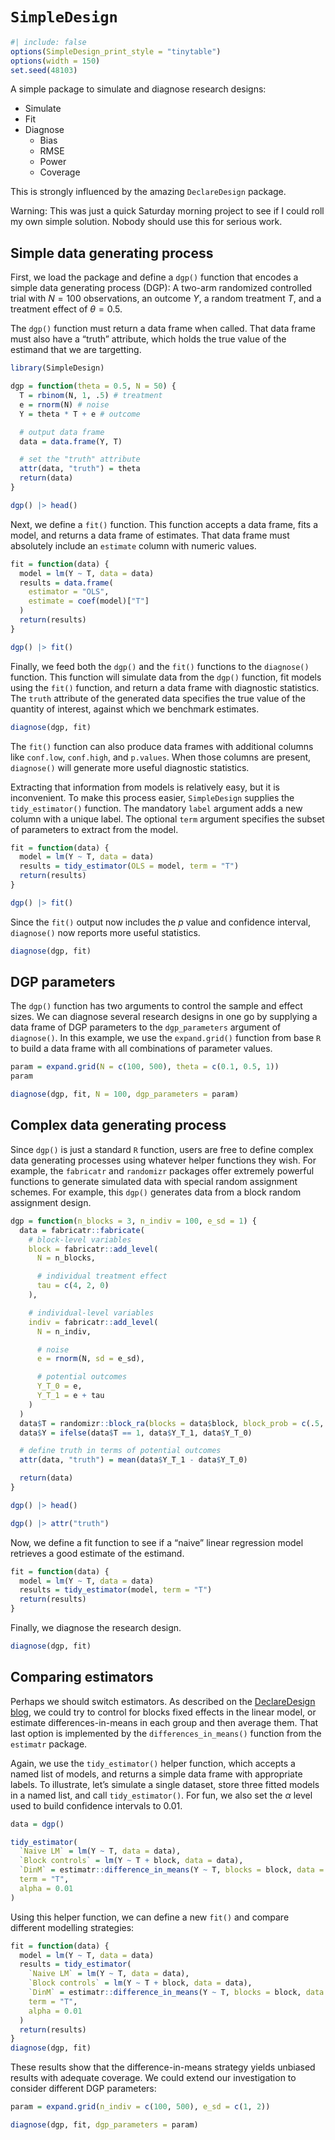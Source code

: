 # `SimpleDesign`

```r
#| include: false
options(SimpleDesign_print_style = "tinytable")
options(width = 150)
set.seed(48103)
```

A simple package to simulate and diagnose research designs:

* Simulate
* Fit
* Diagnose
  - Bias
  - RMSE
  - Power
  - Coverage

This is strongly influenced by the amazing `DeclareDesign` package.

Warning: This was just a quick Saturday morning project to see if I could roll my own simple solution. Nobody should use this for serious work.

## Simple data generating process

First, we load the package and define a `dgp()` function that encodes a simple data generating process (DGP): A two-arm randomized controlled trial with $N=100$ observations, an outcome $Y$, a random treatment $T$, and a treatment effect of $\theta=0.5$. 

The `dgp()` function must return a data frame when called. That data frame must also have a "truth" attribute, which holds the true value of the estimand that we are targetting.

```r
library(SimpleDesign)

dgp = function(theta = 0.5, N = 50) {
  T = rbinom(N, 1, .5) # treatment
  e = rnorm(N) # noise
  Y = theta * T + e # outcome

  # output data frame
  data = data.frame(Y, T)

  # set the "truth" attribute
  attr(data, "truth") = theta
  return(data)
}

dgp() |> head()
```

Next, we define a `fit()` function. This function accepts a data frame, fits a model, and returns a data frame of estimates. That data frame must absolutely include an `estimate` column with numeric values. 

```r
fit = function(data) {
  model = lm(Y ~ T, data = data)
  results = data.frame(
    estimator = "OLS",
    estimate = coef(model)["T"]
  )
  return(results)
}

dgp() |> fit()
```

Finally, we feed both the `dgp()` and the `fit()` functions to the `diagnose()` function. This function will simulate data from the `dgp()` function, fit models using the `fit()` function, and return a data frame with diagnostic statistics. The `truth` attribute of the generated data specifies the true value of the quantity of interest, against which we benchmark estimates.


```r
diagnose(dgp, fit)
```

The `fit()` function can also produce data frames with additional columns like `conf.low`, `conf.high`, and `p.values`. When those columns are present, `diagnose()` will generate more useful diagnostic statistics.

Extracting that information from models is relatively easy, but it is inconvenient. To make this process easier, `SimpleDesign` supplies the `tidy_estimator()` function. The mandatory `label` argument adds a new column with a unique label. The optional `term` argument specifies the subset of parameters to extract from the model.

```r
fit = function(data) {
  model = lm(Y ~ T, data = data)
  results = tidy_estimator(OLS = model, term = "T")
  return(results)
}

dgp() |> fit()
```

Since the `fit()` output now includes the $p$ value and confidence interval, `diagnose()` now reports more useful statistics.

```r
diagnose(dgp, fit)
```

## DGP parameters

The `dgp()` function has two arguments to control the sample and effect sizes. We can diagnose several research designs in one go by supplying a data frame of DGP parameters to the `dgp_parameters` argument of `diagnose()`. In this example, we use the `expand.grid()` function from base `R` to build a data frame with all combinations of parameter values.

```r
param = expand.grid(N = c(100, 500), theta = c(0.1, 0.5, 1))
param

diagnose(dgp, fit, N = 100, dgp_parameters = param)
```

## Complex data generating process

Since `dgp()` is just a standard `R` function, users are free to define complex data generating processes using whatever helper functions they wish. For example, the `fabricatr` and `randomizr` packages offer extremely powerful functions to generate simulated data with special random assignment schemes. For example, this `dgp()` generates data from a block random assignment design.



```r
dgp = function(n_blocks = 3, n_indiv = 100, e_sd = 1) {
  data = fabricatr::fabricate(
    # block-level variables
    block = fabricatr::add_level(
      N = n_blocks,

      # individual treatment effect
      tau = c(4, 2, 0)
    ),

    # individual-level variables
    indiv = fabricatr::add_level(
      N = n_indiv,

      # noise
      e = rnorm(N, sd = e_sd),

      # potential outcomes
      Y_T_0 = e,
      Y_T_1 = e + tau
    )
  )
  data$T = randomizr::block_ra(blocks = data$block, block_prob = c(.5, .7, .9))
  data$Y = ifelse(data$T == 1, data$Y_T_1, data$Y_T_0)

  # define truth in terms of potential outcomes
  attr(data, "truth") = mean(data$Y_T_1 - data$Y_T_0)

  return(data)
}

dgp() |> head()

dgp() |> attr("truth")
```

Now, we define a fit function to see if a "naive" linear regression model retrieves a good estimate of the estimand.

```r
fit = function(data) {
  model = lm(Y ~ T, data = data)
  results = tidy_estimator(model, term = "T")
  return(results)
}
```

Finally, we diagnose the research design.

```r
diagnose(dgp, fit)
```

## Comparing estimators

Perhaps we should switch estimators. As described on the [DeclareDesign blog](https://declaredesign.org/blog/posts/biased-fixed-effects.html), we could try to control for blocks fixed effects in the linear model, or estimate differences-in-means in each group and then average them. That last option is implemented by the `differences_in_means()` function from the `estimatr` package.

Again, we use the `tidy_estimator()` helper function, which accepts a named list of models, and returns a simple data frame with appropriate labels. To illustrate, let's simulate a single dataset, store three fitted models in a named list, and call `tidy_estimator()`. For fun, we also set the $\alpha$ level used to build confidence intervals to 0.01.

```r
data = dgp()

tidy_estimator(
  `Naive LM` = lm(Y ~ T, data = data),
  `Block controls` = lm(Y ~ T + block, data = data),
  `DinM` = estimatr::difference_in_means(Y ~ T, blocks = block, data = data),
  term = "T",
  alpha = 0.01
)
```

Using this helper function, we can define a new `fit()` and compare different modelling strategies:

```r
fit = function(data) {
  model = lm(Y ~ T, data = data)
  results = tidy_estimator(
    `Naive LM` = lm(Y ~ T, data = data),
    `Block controls` = lm(Y ~ T + block, data = data),
    `DinM` = estimatr::difference_in_means(Y ~ T, blocks = block, data = data),
    term = "T",
    alpha = 0.01
  )
  return(results)
}
diagnose(dgp, fit)
```

These results show that the difference-in-means strategy yields unbiased results with adequate coverage. We could extend our investigation to consider different DGP parameters:

```r
param = expand.grid(n_indiv = c(100, 500), e_sd = c(1, 2))

diagnose(dgp, fit, dgp_parameters = param)
```
